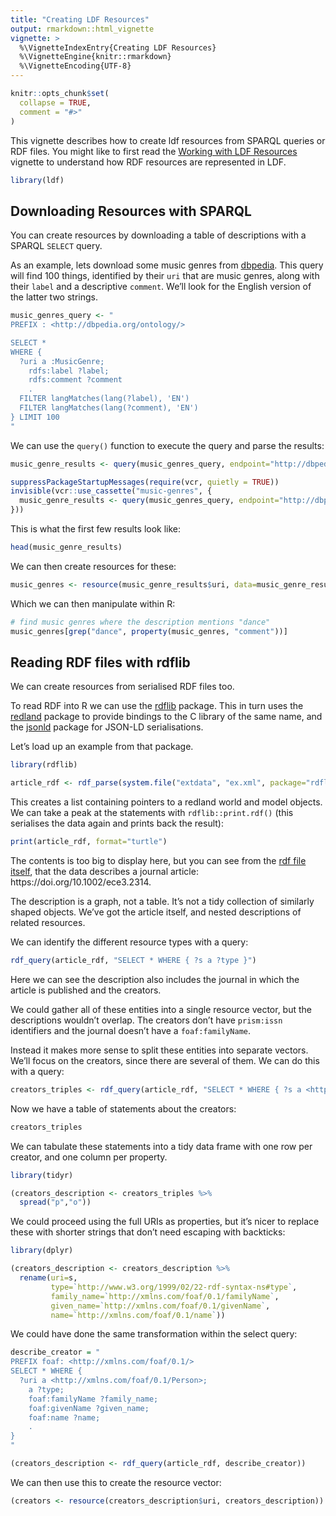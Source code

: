 ```yaml
---
title: "Creating LDF Resources"
output: rmarkdown::html_vignette
vignette: >
  %\VignetteIndexEntry{Creating LDF Resources}
  %\VignetteEngine{knitr::rmarkdown}
  %\VignetteEncoding{UTF-8}
---
```


```r
knitr::opts_chunk$set(
  collapse = TRUE,
  comment = "#>"
)
```

This vignette describes how to create ldf resources from SPARQL queries or RDF files. You might like to first read the [Working with LDF Resources](working-with-ldf-resources.html) vignette to understand how RDF resources are represented in LDF.

```r
library(ldf)
```

## Downloading Resources with SPARQL

You can create resources by downloading a table of descriptions with a SPARQL `SELECT` query.

As an example, lets download some music genres from [dbpedia](http://dbpedia.org). This query will find 100 things, identified by their `uri` that are music genres, along with their `label` and a descriptive `comment`. We'll look for the English version of the latter two strings.

```r
music_genres_query <- "
PREFIX : <http://dbpedia.org/ontology/>

SELECT *
WHERE {
  ?uri a :MusicGenre;
    rdfs:label ?label;
    rdfs:comment ?comment
    .
  FILTER langMatches(lang(?label), 'EN')
  FILTER langMatches(lang(?comment), 'EN')
} LIMIT 100
"
```

We can use the `query()` function to execute the query and parse the results:

```r
music_genre_results <- query(music_genres_query, endpoint="http://dbpedia.org/sparql/")
```

```r
suppressPackageStartupMessages(require(vcr, quietly = TRUE))
invisible(vcr::use_cassette("music-genres", {
  music_genre_results <- query(music_genres_query, endpoint="http://dbpedia.org/sparql/")
}))
```

This is what the first few results look like:

```r
head(music_genre_results)
```

We can then create resources for these:

```r
music_genres <- resource(music_genre_results$uri, data=music_genre_results)
```

Which we can then manipulate within R:

```r
# find music genres where the description mentions "dance"
music_genres[grep("dance", property(music_genres, "comment"))]
```

## Reading RDF files with rdflib

We can create resources from serialised RDF files too.

To read RDF into R we can use the [rdflib](https://cran.r-project.org/web/packages/rdflib/) package. This in turn uses the [redland](https://cran.r-project.org/web/packages/redland/) package to provide bindings to the C library of the same name, and the [jsonld](https://cran.r-project.org/web/packages/jsonld/) package for JSON-LD serialisations.

Let's load up an example from that package.

```r
library(rdflib)

article_rdf <- rdf_parse(system.file("extdata", "ex.xml", package="rdflib", mustWork=TRUE))
```

This creates a list containing pointers to a redland world and model objects. We can take a peak at the statements with `rdflib::print.rdf()` (this serialises the data again and prints back the result):

```r
print(article_rdf, format="turtle")
```

The contents is too big to display here, but you can see from the [rdf file itself](https://github.com/ropensci/rdflib/blob/master/inst/extdata/ex.xml), that the data describes a journal article: https://doi.org/10.1002/ece3.2314.

The description is a graph, not a table. It's not a tidy collection of similarly shaped objects. We've got the article itself, and nested descriptions of related resources.

We can identify the different resource types with a query:
```r
rdf_query(article_rdf, "SELECT * WHERE { ?s a ?type }")
```

Here we can see the description also includes the journal in which the article is published and the creators.

We could gather all of these entities into a single resource vector, but the descriptions wouldn't overlap. The creators don't have `prism:issn` identifiers and the journal doesn't have a `foaf:familyName`.

Instead it makes more sense to split these entities into separate vectors. We'll focus on the creators, since there are several of them. We can do this with a query:

```r
creators_triples <- rdf_query(article_rdf, "SELECT * WHERE { ?s a <http://xmlns.com/foaf/0.1/Person>; ?p ?o }")
```

Now we have a table of statements about the creators:

```r
creators_triples
```

We can tabulate these statements into a tidy data frame with one row per creator, and one column per property.

```r
library(tidyr)

(creators_description <- creators_triples %>% 
  spread("p","o"))
```

We could proceed using the full URIs as properties, but it's nicer to replace these with shorter strings that don't need escaping with backticks:

```r
library(dplyr)

(creators_description <- creators_description %>% 
  rename(uri=s,
         type=`http://www.w3.org/1999/02/22-rdf-syntax-ns#type`,
         family_name=`http://xmlns.com/foaf/0.1/familyName`,
         given_name=`http://xmlns.com/foaf/0.1/givenName`,
         name=`http://xmlns.com/foaf/0.1/name`))
```

We could have done the same transformation within the select query:

```r
describe_creator = "
PREFIX foaf: <http://xmlns.com/foaf/0.1/>
SELECT * WHERE { 
  ?uri a <http://xmlns.com/foaf/0.1/Person>;
    a ?type;
    foaf:familyName ?family_name;
    foaf:givenName ?given_name;
    foaf:name ?name;
    .
}
"

(creators_description <- rdf_query(article_rdf, describe_creator))
```

We can then use this to create the resource vector:

```r
(creators <- resource(creators_description$uri, creators_description))
```
